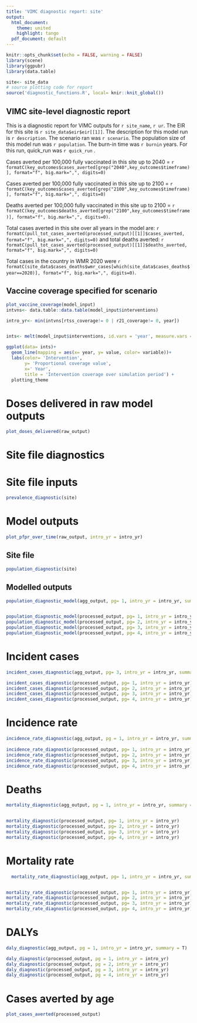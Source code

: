 ```yaml
---
title: 'VIMC diagnostic report: site'
output:
  html_document: 
    theme: united
    highlight: tango
  pdf_document: default
---
```


```r
knitr::opts_chunk$set(echo = FALSE, warning = FALSE)
library(scene)
library(ggpubr)
library(data.table)

site<- site_data
# source plotting code for report
source('diagnostic_functions.R', local= knir::knit_global())


```

## VIMC site-level diagnostic report

This is a diagnostic report for VIMC outputs for `r site_name`, `r ur`. The EIR for this site is `r site_data$eir$eir[[1]]`. The description for this model run is `r description`. The scenario ran was `r scenario`. The population size of this model run was `r population`. The burn-in time was `r burnin` years. For this run, quick_run was `r quick_run` .

Cases averted per 100,000 fully vaccinated in this site up to 2040 = `r formatC(key_outcomes$cases_averted[grep("2040",key_outcomes$timeframe)], format="f", big.mark=",", digits=0)`

Cases averted per 100,000 fully vaccinated in this site up to 2100 = `r formatC(key_outcomes$cases_averted[grep("2100",key_outcomes$timeframe)], format="f", big.mark=",", digits=0)`

Deaths averted per 100,000 fully vaccinated in this site up to 2100 = `r formatC(key_outcomes$deaths_averted[grep("2100",key_outcomes$timeframe)], format="f", big.mark=",", digits=0)`.

Total cases averted in this site over all years in the model are: `r formatC(pull_tot_cases_averted(processed_output)[[1]]$cases_averted, format="f", big.mark=",", digits=0)` and total deaths averted: `r formatC(pull_tot_cases_averted(processed_output)[[1]]$deaths_averted, format="f", big.mark=",", digits=0)`

Total cases in the country in WMR 2020 were `r formatC(site_data$cases_deaths$wmr_cases[which(site_data$cases_deaths$year==2020)], format="f", big.mark=",", digits=0)`.

## Vaccine coverage specified for scenario

```r

plot_vaccine_coverage(model_input)
intvns<- data.table::data.table(model_input$interventions)

intro_yr<- min(intvns[rtss_coverage!= 0 | r21_coverage!= 0, year])


ints<- melt(model_input$interventions, id.vars = 'year', measure.vars = c("itn_use", "itn_input_dist", "tx_cov", "smc_cov", "pmc_cov", "irs_cov", "rtss_cov"))

ggplot(data= ints)+
  geom_line(mapping = aes(x= year, y= value, color= variable))+
  labs(color= 'Intervention',
       y= 'Proportional coverage value',
       x=' Year',
       title = 'Intervention coverage over simulation period') +
  plotting_theme
```

# Doses delivered in raw model outputs

```r
plot_doses_delivered(raw_output)


```

# Site file diagnostics

# Site file inputs

```r

prevalence_diagnostic(site)


```

# Model outputs

```r
plot_pfpr_over_time(raw_output, intro_yr = intro_yr)
```

## Site file

```r

population_diagnostic(site)


```

## Modelled outputs

```r

population_diagnostic_model(agg_output, pg= 1, intro_yr = intro_yr, summary = T)


population_diagnostic_model(processed_output, pg= 1, intro_yr = intro_yr)
population_diagnostic_model(processed_output, pg= 2, intro_yr = intro_yr)
population_diagnostic_model(processed_output, pg= 3, intro_yr = intro_yr)
population_diagnostic_model(processed_output, pg= 4, intro_yr = intro_yr)


```

# Incident cases

```r

incident_cases_diagnostic(agg_output, pg= 3, intro_yr = intro_yr, summary = T)

incident_cases_diagnostic(processed_output, pg= 1, intro_yr = intro_yr)
incident_cases_diagnostic(processed_output, pg= 2, intro_yr = intro_yr)
incident_cases_diagnostic(processed_output, pg= 3, intro_yr = intro_yr)
incident_cases_diagnostic(processed_output, pg= 4, intro_yr = intro_yr)


```

# Incidence rate

```r

incidence_rate_diagnostic(agg_output, pg = 1, intro_yr = intro_yr, summary = T)
  
incidence_rate_diagnostic(processed_output, pg= 1, intro_yr = intro_yr)
incidence_rate_diagnostic(processed_output, pg= 2, intro_yr = intro_yr)
incidence_rate_diagnostic(processed_output, pg= 3, intro_yr = intro_yr)
incidence_rate_diagnostic(processed_output, pg= 4, intro_yr = intro_yr)

```

# Deaths

```r

mortality_diagnostic(agg_output, pg = 1, intro_yr = intro_yr, summary = T)


mortality_diagnostic(processed_output, pg= 1, intro_yr = intro_yr)
mortality_diagnostic(processed_output, pg= 2, intro_yr = intro_yr)
mortality_diagnostic(processed_output, pg= 3, intro_yr = intro_yr)
mortality_diagnostic(processed_output, pg= 4, intro_yr = intro_yr)

```

# Mortality rate

```r
  mortality_rate_diagnostic(agg_output, pg= 1, intro_yr = intro_yr, summary = T)


mortality_rate_diagnostic(processed_output, pg= 1, intro_yr = intro_yr)
mortality_rate_diagnostic(processed_output, pg= 2, intro_yr = intro_yr)
mortality_rate_diagnostic(processed_output, pg= 3, intro_yr = intro_yr)
mortality_rate_diagnostic(processed_output, pg= 4, intro_yr = intro_yr)

```

# DALYs

```r
daly_diagnostic(agg_output, pg = 1, intro_yr = intro_yr, summary = T)

daly_diagnostic(processed_output, pg = 1, intro_yr = intro_yr)
daly_diagnostic(processed_output, pg = 2, intro_yr = intro_yr)
daly_diagnostic(processed_output, pg = 3, intro_yr = intro_yr)
daly_diagnostic(processed_output, pg = 4, intro_yr = intro_yr)

```

# Cases averted by age

```r
plot_cases_averted(processed_output)

```
